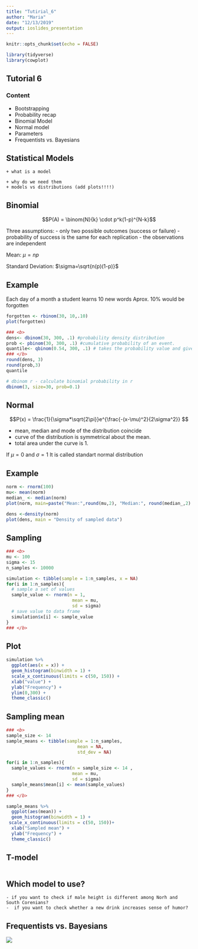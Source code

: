 ```yaml
---
title: "Tutirial_6"
author: "Maria"
date: "12/13/2019"
output: ioslides_presentation
---
```


```r
knitr::opts_chunk$set(echo = FALSE)
```


```r
library(tidyverse)
library(cowplot)
```

## Tutorial 6 
### Content 

- Bootstrapping  
- Probability recap
- Binomial Model
- Normal model
- Parameters
- Frequentists vs. Bayesians

## Statistical Models 
    + what is a model
    
    + why do we need them 
    + models vs distributions (add plots!!!!)
 
    
## Binomial

 $$P(A) = \binom{N}{k} \cdot p^k(1-p)^{N-k}$$


Three assumptions:
 - only two possible outcomes (success or failure)
 - probability of success is the same for each replication
 - the observations are independent

Mean: $\mu = np$


Standard Deviation: $\sigma=\sqrt{n(p)(1-p)}$

## Example
Each day of a month a student learns 10 new words
Aprox. 10% would be forgotten 
```r
forgotten <- rbinom(30, 10,.10)
plot(forgotten)
```


```r
### <b>
dens<- dbinom(30, 300, .1) #probability density distribution   
prob <- pbinom(30, 300, .1) #cumulative probability of an event.
quantile<- qbinom(0.54, 300, .1) # takes the probability value and gives a number whose cumulative value matches the probability value
### </b>
round(dens, 3)
round(prob,3)
quantile
```


```r
# dbinom r - calculate binomial probability in r
dbinom(3, size=30, prob=0.1)
```


## Normal

$$P(x) = \frac{1}{\sigma*\sqrt{2\pi}}e^{\frac{-(x-\mu)^2}{2\sigma^2}} $$
 
- mean, median and mode of the distribution coincide
- curve of the distribution is symmetrical about the mean.
- total area under the curve is 1.

If $\mu=0$ and $\sigma=1$ It is called standart normal distribution

## Example
```r
norm <- rnorm(100)
mu<- mean(norm)
median_ <- median(norm)
plot(norm, main=paste("Mean:",round(mu,2), "Median:", round(median_,2) )) 
```

```r
dens <-density(norm)
plot(dens, main = "Density of sampled data")
```



## Sampling
```r
### <b>
mu <- 100 
sigma <- 15
n_samples <- 10000

simulation <- tibble(sample = 1:n_samples, x = NA)
for(i in 1:n_samples){
  # sample a set of values
  sample_value <- rnorm(n = 1,
                         mean = mu,
                         sd = sigma)
  # save value to data frame
  simulation$x[i] <- sample_value
}
### </b>
```

## Plot 
```r
simulation %>%
  ggplot(aes(x = x)) +
  geom_histogram(binwidth = 1) +
  scale_x_continuous(limits = c(50, 150)) +
  xlab("value") +
  ylab("Frequency") +
  ylim(0,300) +
  theme_classic()
```

## Sampling mean
```r
### <b>
sample_size <- 14 
sample_means <- tibble(sample = 1:n_samples,
                           mean = NA,
                           std_dev = NA)

for(i in 1:n_samples){
  sample_values <- rnorm(n = sample_size <- 14 ,
                         mean = mu,
                         sd = sigma)
  sample_means$mean[i] <- mean(sample_values)
}
### </b>
```

```r
sample_means %>%
  ggplot(aes(mean)) +
  geom_histogram(binwidth = 1) +
 scale_x_continuous(limits = c(50, 150))+
  xlab("Sampled mean") +
  ylab("Frequency") +
  theme_classic()
```


## T-model

```r

```


## Which model to use?

    - if you want to check if male height is different among Norh and South Corenians?
    -  if you want to check whether a new drink increases sense of humor?


    
## Frequentists vs. Bayesians

![](./Freq_vs_bias.png)

## 
